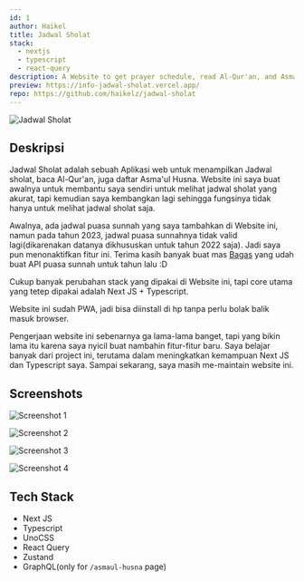 ```yaml
---
id: 1
author: Haikel
title: Jadwal Sholat
stack:
  - nextjs
  - typescript
  - react-query
description: A Website to get prayer schedule, read Al-Qur'an, and Asma'ul Husna
preview: https://info-jadwal-sholat.vercel.app/
repo: https://github.com/haikelz/jadwal-sholat
---
```


<img
  src="https://ik.imagekit.io/haikelz/works/jadwal-sholat/jadwal-sholat.png?updatedAt=1691495653131"
  alt="Jadwal Sholat"
  fetchPriority="high"
/>

## Deskripsi

Jadwal Sholat adalah sebuah Aplikasi web untuk menampilkan Jadwal sholat, baca Al-Qur'an, juga daftar Asma'ul Husna. Website ini saya buat awalnya untuk membantu saya sendiri untuk melihat jadwal sholat yang akurat, tapi kemudian saya kembangkan lagi sehingga fungsinya tidak hanya untuk melihat jadwal sholat saja.

Awalnya, ada jadwal puasa sunnah yang saya tambahkan di Website ini, namun pada tahun 2023, jadwal puasa sunnahnya tidak valid lagi(dikarenakan datanya dikhususkan untuk tahun 2022 saja). Jadi saya pun menonaktifkan fitur ini. Terima kasih banyak buat mas [Bagas](https://github.com/granitebps) yang udah buat API puasa sunnah untuk tahun lalu :D

Cukup banyak perubahan stack yang dipakai di Website ini, tapi core utama yang tetep dipakai adalah Next JS + Typescript.

Website ini sudah PWA, jadi bisa diinstall di hp tanpa perlu bolak balik masuk browser.

Pengerjaan website ini sebenarnya ga lama-lama banget, tapi yang bikin lama itu karena saya nyicil buat nambahin fitur-fitur baru. Saya belajar banyak dari project ini, terutama dalam meningkatkan kemampuan Next JS dan Typescript saya. Sampai sekarang, saya masih me-maintain website ini.

## Screenshots

<img
  src="https://ik.imagekit.io/haikelz/works/jadwal-sholat/home.png?updatedAt=1691490447432"
  alt="Screenshot 1"
/>

<img
  src="https://ik.imagekit.io/haikelz/works/jadwal-sholat/quran.png?updatedAt=1691490447517"
  alt="Screenshot 2"
/>

<img
  src="https://ik.imagekit.io/haikelz/works/jadwal-sholat/puasa-sunnah.png?updatedAt=1691490447480"
  alt="Screenshot 3"
/>

<img
  src="https://ik.imagekit.io/haikelz/works/jadwal-sholat/asmaul-husna.png?updatedAt=1691490447465"
  alt="Screenshot 4"
/>

## Tech Stack

- Next JS
- Typescript
- UnoCSS
- React Query
- Zustand
- GraphQL(only for `/asmaul-husna` page)
